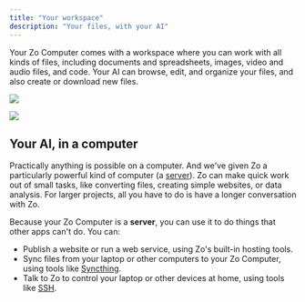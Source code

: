 ```yaml
---
title: "Your workspace"
description: "Your files, with your AI"
---
```


Your Zo Computer comes with a workspace where you can work with all kinds of files, including documents and spreadsheets, images, video and audio files, and code. Your AI can browse, edit, and organize your files, and also create or download new files.

<Frame>
  <img
    className="block dark:hidden"
    src="/screenshots/home-light.png"
  />

  <img
    className="hidden dark:block"
    src="/screenshots/home-dark.png"
  />
</Frame>

## Your AI, in a computer

Practically anything is possible on a computer. And we've given Zo a particularly powerful kind of computer (a [server](https://en.wikipedia.org/wiki/Server_\(computing\))). Zo can make quick work out of small tasks, like converting files, creating simple websites, or data analysis. For larger projects, all you have to do is have a longer conversation with Zo.

Because your Zo Computer is a **server**, you can use it to do things that other apps can't do. You can:

- Publish a website or run a web service, using Zo's built-in hosting tools.
- Sync files from your laptop or other computers to your Zo Computer, using tools like [Syncthing](https://syncthing.net).
- Talk to Zo to control your laptop or other devices at home, using tools like [SSH](https://en.wikipedia.org/wiki/Secure_Shell).